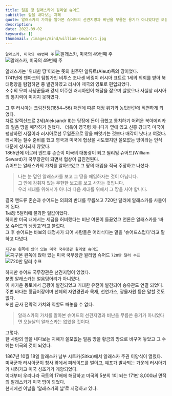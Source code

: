 ```yaml
---
title: 얼음 땅 알래스카와 윌리엄 슈어드
subtitle: 앞을 내다보는 지혜
quote: 알래스카의 가치를 알아본 슈어드의 선견지명과 비난을 무릅쓴 용기가 아니었다면 오늘날의 알래스카는 없었을 것이다.  
description: 
date: 2022-09-02
keywords: []
thumbnail: /images/mind/william-seward/1.jpg
---
```


`알래스카, 미국의 49번째 주`
![알래스카, 미국의 49번째 주](/images/mind/william-seward/1.jpg)
![알래스카, 미국의 49번째 주](/images/mind/william-seward/2.jpg)

알래스카는 '위대한 땅'이라는 뜻의 원주민 알류트(Aleut)족의 땅이었다.  
1741년에 덴마크의 탐험가인 비투스 조나센 베링이 러시아 표트르 1세의 의뢰를 받아 북태평양을 탐험하던 중 발견하였고 러시아 제국의 영토로 편입되었다.  
소수의 모피 사냥꾼들과 강제 이주한 러시아인이 해달을 잡으며 살았으나 사실상 러시아의 통치력이 미치지 못하였다.  

그 후 러시아는 크림전쟁(1854~56) 패전에 따른 재정 위기와 농민반란에 직면하게 되었다.  
차르 알렉산드르 2세(Aleksandr II)는 당장에 돈이 급했고 통치하기 어려운 북아메리카의 얼음 땅을 매각하기 원했다.   
더욱이 영국령 캐나다가 옆에 있고 신흥 강대국 미국이 팽창하던 시절이라 러시아로선 무일푼으로 땅을 빼앗기는 것보다 매각이 낫다고 여겼다.  
러시아는 철수 준비를 했고 영국과 미국에 협상을 시도했지만 쓸모없는 땅이라는 인식 때문에 성사되지 않았다.  
1865년에 이르러 앤드류 존슨이 미국의 대통령이 되고 윌리엄 슈어드(William Seward)가 국무장관이 되면서 협상이 급진전된다.  
슈어드는 알래스카의 가치를 알아보았고 그 땅의 매입을 적극 주장하고 나섰다.  

> 나는 눈 덮인 알래스카를 보고 그 땅을 매입하자는 것이 아닙니다.  
> 그 안에 감춰져 있는 무한한 보고를 보고 사자는 것입니다.   
> 우리 세대를 위해서가 아니라 다음 세대를 위해서 그 땅을 사야 합니다.  

결국 앤드류 존슨과 슈어드는 의회의 반대를 무릅쓰고 720만 달러에 알래스카를 사들이게 된다.  
1㎢당 5달러에 불과한 헐값이었다.  
하지만 미국 내에서는 세금을 허비했다는 비난 여론이 들끓었고 언론은 알래스카를 ‘바보 슈어드의 냉장고'라고 불렀다.   
그 후 슈어드는 바보의 대명사가 되어 사람들은 어리석다는 말을 '슈어드스럽다'라고 말하고 다녔다.  

`지구본 왼쪽에 앉아 있는 미국 국무장관 윌리엄 슈어드`
![지구본 왼쪽에 앉아 있는 미국 국무장관 윌리엄 슈어드](/images/mind/william-seward/3.jpg)
`720만 달러 수표`
![720만 달러 수표](/images/mind/william-seward/4.jpg)

하지만 슈어드 국무장관은 선견지명이 있었다.  
분명 알래스카는 얼음덩어리가 아니었다.  
이 차가운 동토에서 금광이 발견되었고 거대한 유전이 발견되어 송유관도 연결 되었다.  
주변 바다는 황금어장이며 천혜의 자연경관과 목재, 천연가스, 광물자원 등은 말할 것도 없다.  
또한 군사 전략적 가치와 역할도 빼놓을 수 없다.  

> 알래스카의 가치를 알아본 슈어드의 선견지명과 비난을 무릅쓴 용기가 아니었다면 오늘날의 알래스카는 없었을 것이다.  

그렇다.  
한 사람의 앞을 내다보는 지혜가 쓸모없는 얼음 땅을 황금의 땅으로 바꾸어 놓았고 그 수혜는 미국의 것이 되었다.  

1867년 10월 18일 알래스카 남부 시트카(Sitka)에서 알래스카 주권 이양식이 열렸다.  
미국군과 러시아군이 청사 앞에서 퍼레이드를 벌이고, 예포가 발사되는 가운데 러시아기가 내려가고 미국 성조기가 게양되었다.  
이때부터 우리나라 국토의 17배에 해당하고 미국의 5분의 1이 되는 171만 8,000㎢ 면적의 알래스카가 미국 땅이 되었다.   
현지에선 이날을 ‘알래스카의 날’로 지정하고 있다.  